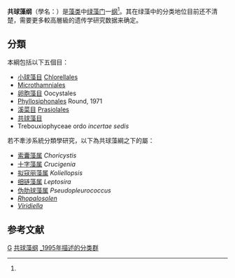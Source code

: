 {{Automatic taxobox
| image = Chlorella vulgaris NIES2170.jpg
| image_caption = 小球藻 ''Chlorella vulgaris''
| taxon = Trebouxiophyceae
| authority = Friedl, 1995<ref>{{cite journal | last1 = Friedl | first1 = T | year = 1995 | title = Inferring taxonomic positions and testing genus level assignments in coccoid green lichen algae: a phylogenetic analysis of 18S ribosomal RNA sequences from Dictyochloropsis reticulata and from members of the genus Myrmecia (Chlorophyta, Trebouxiophyceae cl. nov.) | url = | journal = Journal of Phycology | volume = 31 | issue = 4| pages = 632–639 | doi=10.1111/j.1529-8817.1995.tb02559.x}}</ref>
| subdivision_ranks=[[目_(生物)|目]]{{r|Algaebase}}
| subdivision = [[#分類|見內文]]
}}

'''共球藻纲'''（學名：{{lang|la |Trebouxiophyceae}}）是[[藻类|藻类]]中[[绿藻门|绿藻门]]一[[纲|纲]]<ref name="Algaebase"/>。其在绿藻中的分类地位目前还不清楚，需要更多較高層級的遗传学研究数据来确定。{{cn|time=2014-10 }}

==分類==
本綱包括以下五個目{{r|WoRMS_160573}}：
* [[小球藻目|小球藻目]] [[Chlorellales|Chlorellales]]
* [[Microthamniales|Microthamniales]]
* [[卵胞藻目|卵胞藻目]] Oocystales
* [[Phyllosiphonales|Phyllosiphonales]] Round, 1971
* [[溪菜目|溪菜目]] [[Prasiolales|Prasiolales]]
* [[共球藻目|共球藻目]] {{le|Trebouxiales|Trebouxiales}} 
* Trebouxiophyceae ordo ''incertae sedis''

若不牽涉系統分類學研究，以下為共球藻綱之下的屬：
* [[索囊藻属|索囊藻属]] ''Choricystis''
* [[十字藻属|十字藻属]] ''Crucigenia''
* [[拟寇丽藻属|拟寇丽藻属]] ''Koliellopsis''
* [[细链藻属|细链藻属]] ''Leptosira''
* [[伪肋球藻属|伪肋球藻属]] ''Pseudopleurococcus''
* ''[[Rhopalosolen|Rhopalosolen]]''
* ''[[Viridiella|Viridiella]]''

==参考文献==
{{reflist|refs=
<ref name="Algaebase">{{cite book |url=http://www.algaebase.org/browse/taxonomy/?id=4356 |author1=Guiry, M.D. |author2=Guiry, G.M. |lastauthoramp=yes |year=2007 |chapter=Class: Trebouxiophyceae taxonomy browser |title=''AlgaeBase'' |edition=version 4.2'' |publisher=National University of Ireland, Galway |accessdate=2007-09-23 |language=en |archive-date=2020-07-05 |archive-url=https://web.archive.org/web/20200705093208/https://www.algaebase.org/browse/taxonomy/?id=4356 |dead-url=no }}</ref>
<ref name="WoRMS_160573">{{WoRMS |id=160573
 |title=Trebouxiophyceae
 |date=2010-10-29 |access-date=2018-03-22 }}</ref>
}}

{{NCBI |id=75966 |taxon=Trebouxiophyceae}}
{{植物分类}}
{{Taxonbar|from=Q144474}}

[[Category:绿藻|G]]
[[Category:共球藻纲|]]
[[Category:_1995年描述的分类群|]]